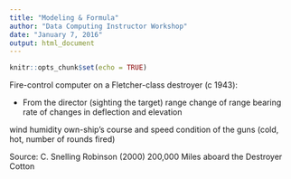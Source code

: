 ```yaml
---
title: "Modeling & Formula"
author: "Data Computing Instructor Workshop"
date: "January 7, 2016"
output: html_document
---
```


```r
knitr::opts_chunk$set(echo = TRUE)
```

Fire-control computer on a Fletcher-class destroyer (c 1943):

* From the director (sighting the target)
range
change of range
bearing
rate of changes in deflection and elevation

wind
humidity
own-ship's course and speed
condition of the guns (cold, hot, number of rounds fired)

Source: C. Snelling Robinson (2000) 200,000 Miles aboard the Destroyer Cotton 
